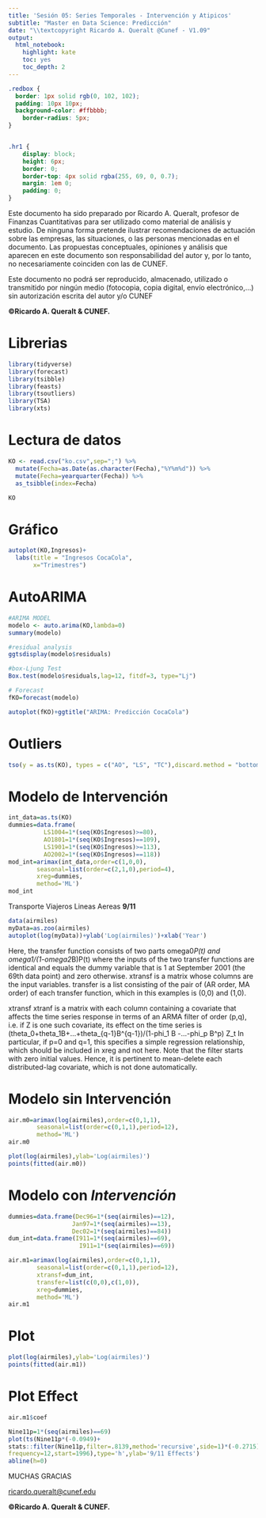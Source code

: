 ```yaml
---
title: 'Sesión 05: Series Temporales - Intervención y Atipicos'
subtitle: "Master en Data Science: Predicción"
date: "\\textcopyright Ricardo A. Queralt @Cunef - V1.09"
output:
  html_notebook:
    highlight: kate
    toc: yes
    toc_depth: 2  
---
```


<!--AQUI EL ESTILO CSS-->

```css
.redbox {
  border: 1px solid rgb(0, 102, 102);
  padding: 10px 10px;
  background-color: #ffbbbb;
    border-radius: 5px;
}


.hr1 {
    display: block;
    height: 6px;
    border: 0;
    border-top: 4px solid rgba(255, 69, 0, 0.7);
    margin: 1em 0;
    padding: 0;
}

```

<!--FIN DEL ESTILO CSS-->

::: {.hr1}
:::

::: {.redbox}
Este documento ha sido preparado por Ricardo A. Queralt, profesor de Finanzas Cuantitativas para ser utilizado como material de análisis y estudio. De ninguna forma pretende ilustrar recomendaciones de actuación sobre las empresas, las situaciones, o las personas mencionadas en el documento. Las propuestas conceptuales, opiniones y análisis que aparecen en este documento son responsabilidad del autor y, por lo tanto, no necesariamente coinciden con las de CUNEF.

Este documento no podrá ser reproducido, almacenado, utilizado o transmitido por ningún medio (fotocopia, copia digital, envío electrónico,...) sin autorización escrita del autor y/o CUNEF

**©Ricardo A. Queralt & CUNEF.**
:::

# Librerias

```r
library(tidyverse)
library(forecast)
library(tsibble)
library(feasts)
library(tsoutliers)
library(TSA)
library(xts)
```


# Lectura de datos

```r
KO <- read.csv("ko.csv",sep=";") %>% 
  mutate(Fecha=as.Date(as.character(Fecha),"%Y%m%d")) %>% 
  mutate(Fecha=yearquarter(Fecha)) %>% 
  as_tsibble(index=Fecha)

KO

```




# Gráfico
```r
autoplot(KO,Ingresos)+
  labs(title = "Ingresos CocaCola",
       x="Trimestres")
```


# AutoARIMA

```r
#ARIMA MODEL
modelo <- auto.arima(KO,lambda=0)
summary(modelo)

#residual analysis
ggtsdisplay(modelo$residuals)

#box-Ljung Test
Box.test(modelo$residuals,lag=12, fitdf=3, type="Lj")

# Forecast
fKO=forecast(modelo)

autoplot(fKO)+ggtitle("ARIMA: Predicción CocaCola")


```


# Outliers

```r
tso(y = as.ts(KO), types = c("AO", "LS", "TC"),discard.method = "bottom-up", tsmethod = "auto.arima", args.tsmethod = list(allowdrift = FALSE, ic = "bic"))

```

# Modelo  de Intervención


```r
int_data=as.ts(KO)
dummies=data.frame(
          LS1004=1*(seq(KO$Ingresos)>=80),
          AO1801=1*(seq(KO$Ingresos)==109),
          LS1901=1*(seq(KO$Ingresos)>=113),
          AO2002=1*(seq(KO$Ingresos)==118))
mod_int=arimax(int_data,order=c(1,0,0),
        seasonal=list(order=c(2,1,0),period=4),
        xreg=dummies,
        method='ML')
mod_int

```

::: {.hr1}
:::

::: {.redbox}
Transporte Viajeros Lineas Aereas
**9/11**
:::

```r
data(airmiles)
myData=as.zoo(airmiles)
autoplot(log(myData))+ylab('Log(airmiles)')+xlab('Year')
```

::: {.redbox}
Here, the transfer function consists of two parts omega0*P(t) and 
omega1/(1-omega2*B)P(t) where the inputs of the two transfer
functions are identical and equals the dummy variable that is 1 at September
2001 (the 69th data point) and zero otherwise.
xtransf is a matrix whose columns are the input variables.
transfer is a list consisting of the pair of (AR order, MA order) of each
transfer function, which in this examples is (0,0) and (1,0).

xtransf	
xtranf is a matrix with each column containing a covariate that affects the time series response in terms of an ARMA filter of order (p,q), i.e. if Z is one such covariate, its effect on the time series is (theta_0+theta_1B+...+theta_{q-1}B^{q-1})/(1-phi_1 B -...-phi_p B^p) Z_t In particular, if p=0 and q=1, this specifies a simple regression relationship, which should be included in xreg and not here. Note that the filter starts with zero initial values. Hence, it is pertinent to mean-delete each distributed-lag covariate, which is not done automatically.
:::


# Modelo sin Intervención

```r
air.m0=arimax(log(airmiles),order=c(0,1,1),
        seasonal=list(order=c(0,1,1),period=12),
        method='ML')
air.m0
```

```r
plot(log(airmiles),ylab='Log(airmiles)')
points(fitted(air.m0))
```



# Modelo con *Intervención*

```r
dummies=data.frame(Dec96=1*(seq(airmiles)==12),
                  Jan97=1*(seq(airmiles)==13),
                  Dec02=1*(seq(airmiles)==84))
dum_int=data.frame(I911=1*(seq(airmiles)==69),
                    I911=1*(seq(airmiles)==69))

air.m1=arimax(log(airmiles),order=c(0,1,1),
        seasonal=list(order=c(0,1,1),period=12),
        xtransf=dum_int,
        transfer=list(c(0,0),c(1,0)),
        xreg=dummies,
        method='ML')
air.m1
```

# Plot

```r
plot(log(airmiles),ylab='Log(airmiles)')
points(fitted(air.m1))
```


# Plot Effect

```r
air.m1$coef

Nine11p=1*(seq(airmiles)==69)
plot(ts(Nine11p*(-0.0949)+
stats::filter(Nine11p,filter=.8139,method='recursive',side=1)*(-0.2715),
frequency=12,start=1996),type='h',ylab='9/11 Effects')
abline(h=0)


```



::: {.redbox}
MUCHAS GRACIAS

[ricardo.queralt\@cunef.edu](mailto:ricardo.queralt@cunef.edu)

**©Ricardo A. Queralt & CUNEF.**
:::
